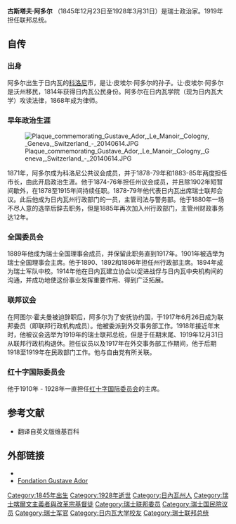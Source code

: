 {{Infobox officeholder
| name = 古斯塔夫·阿多尔
| image = GustaveAdor.jpg
| president          = [[(瑞士)联邦总统|(瑞士)联邦总统]]
| predecessor        = 
| successor          = 
| term_start    =1919年1月1日
| term_end      =1919年12月31日
| birth_name         = 
| birth_date         = {{Birth date|1845|12|23|df=yes}}
| birth_place        = 科洛尼
| death_date         = {{Death date and age|1928|3|31|1845|12|23|df=yes}}
| death_place        = 
| resting_place      = 
| resting_place_coordinates = 
| citizenship        = 
| nationality        = 
| party              = 
| otherparty         =  <!--For additional political affiliations-->
| spouse             = 
| partner            =  <!--For those with a domestic partner and not married-->
| relations          = 
| children           = 
| parents            = 
| residence          = 
| education          = 
| alma_mater         = 日内瓦学院
| occupation         = 
| profession         = 
| known_for          = 
| cabinet            = 
| committees         = 
| portfolio          = 
| religion           = 
| awards             =   
}}
'''古斯塔夫·阿多尔''' （1845年12月23日至1928年3月31日）是瑞士政治家。1919年担任联邦总统。

==自传==

===出身===
阿多尔出生于日内瓦的[[科洛尼|科洛尼]]市，是让·皮埃尔·阿多尔的孙子。让·皮埃尔·阿多尔是沃州移民，1814年获得日内瓦公民身份。阿多尔在日内瓦学院（现为日内瓦大学）攻读法律，1868年成为律师。

===早年政治生涯===
[[File:Plaque_commemorating_Gustave_Ador,_Le_Manoir,_Cologny,_Geneva,_Switzerland_-_20140614.JPG|thumb]]

1871年，阿多尔成为科洛尼公共议会成员，并于1878-79年和1883-85年两度担任市长，由此开启政治生涯。他于1874-76年担任州议会成员，并且除1902年短暂间歇外，在1878至1915年间持续任职。1878-79年他代表日内瓦出席瑞士联邦会议。此后他成为日内瓦州行政部门的一员，主管司法与警务部。他于1880年一场不尽人意的选举后辞去职务，但是1885年再次加入州行政部门，主管州财政事务达12年。

===全国委员会===
1889年他成为瑞士全国理事会成员，并保留此职务直到1917年。1901年被选举为瑞士全国理事会主席。他于1890、1892和1896年担任州行政部主席。1894年成为瑞士军队中校。1914年他在日内瓦建立协会以促进战俘与日内瓦中央机构间的沟通，并成功地使这份事业发挥重要作用、得到广泛拓展。

===联邦议会===
在阿图尔·霍夫曼被迫辞职后，阿多尔为了安抚协约国，于1917年6月26日成为联邦委员（即联邦行政机构成员）。他被委派到外交事务部工作。1918年接近年末时，他被议会选举为1919年的瑞士联邦总统，但是于任期末尾、1919年12月31日从联邦行政机构退休。担任议员以及1917年在外交事务部工作期间，他于后期1918至1919年在民政部门工作。他与自由党有所关联。

===红十字国际委员会===

他于1910年 - 1928年一直担任[[红十字国际委员会|红十字国际委员会]]的主席。

==参考文献==
*翻译自英文版维基百科

== 外部链接 ==
*{{HDS|3848}}
*[http://www.ador.ch Fondation Gustave Ador] {{Wayback|url=http://www.ador.ch/ |date=20201201060519 }} {{fr icon}}


{{commons category|Gustave Ador}}

{{Authority control}}

{{DEFAULTSORT:Ador, Gustave}}
[[Category:1845年出生|Category:1845年出生]]
[[Category:1928年逝世|Category:1928年逝世]]
[[Category:日內瓦州人|Category:日內瓦州人]]
[[Category:瑞士喀爾文主義者與改革宗基督徒|Category:瑞士喀爾文主義者與改革宗基督徒]]
[[Category:瑞士联邦委员|Category:瑞士联邦委员]]
[[Category:瑞士国民院议员|Category:瑞士国民院议员]]
[[Category:瑞士军官|Category:瑞士军官]]
[[Category:日内瓦大学校友|Category:日内瓦大学校友]]
[[Category:瑞士联邦总统|Category:瑞士联邦总统]]